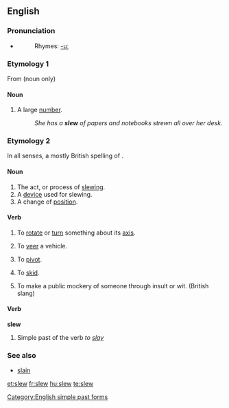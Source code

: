 ==English==


===Pronunciation===
*{{IPA|/sluː/}}
*:Rhymes: [[Rhymes:English:-uː|-uː]]

===Etymology 1===
From {{Ir.}} {{term|slua||[[crowd]]}} (noun only)

====Noun====
{{en-noun}}

# {{US}} A large [[number]].
#:''She has a '''slew''' of papers and notebooks strewn all over her desk.''

===Etymology 2===
In all senses, a mostly British spelling of {{term|slue}}.

====Noun====
{{en-noun}}

# The act, or process of [[slewing]].
# A [[device]] used for slewing.
# A change of [[position]].

====Verb====
{{en-verb}}
# {{transitive}} To [[rotate]] or [[turn]] something about its [[axis]].
# {{transitive}} To [[veer]] a vehicle.
# {{intransitive}} To [[pivot]].
# {{intransitive}} To [[skid]].
# {{transitive}} To make a public mockery of someone through insult or wit. (British slang)

====Verb====
'''slew'''
# Simple past of the verb ''to [[slay]]''

===See also===
* [[slain]]

[[Category:English simple past forms]]

[[et:slew]]
[[fr:slew]]
[[hu:slew]]
[[te:slew]]